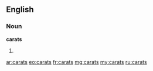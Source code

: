 ==English==

===Noun===
'''carats'''

# {{plural of|[[carat]]}}

[[ar:carats]]
[[eo:carats]]
[[fr:carats]]
[[mg:carats]]
[[my:carats]]
[[ru:carats]]